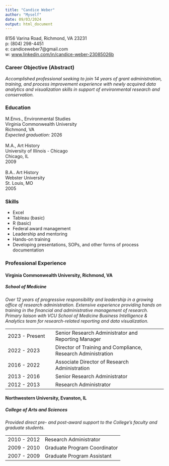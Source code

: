 ```yaml
---
title: "Candice Weber"
author: "Myself"
date: 09/03/2024
output: html_document
---
```


8156 Varina Road, Richmond, VA 23231\
p: (804) 298-4451\
e: candiceweber7@gmail.com\
w: [www.linkedin.com/in/candice-weber-23085026b](https://www.linkedin.com/in/candice-weber-23085026b)

### Career Objective (Abstract)

*Accomplished professional seeking to join 14 years of grant administration, training, and process improvement experience with newly acquired data analytics and visualization skills in support of environmental research and conservation.*

### Education

M.Envs., Environmental Studies\
Virginia Commonwealth University\
Richmond, VA\
*Expected graduation:* 2026\
\
M.A., Art History\
University of Illinois - Chicago\
Chicago, IL\
2009 \
\
B.A.. Art History\
Webster University\
St. Louis, MO\
2005\

### Skills

- Excel
- Tableau (basic)
- R (basic)
- Federal award management
- Leadership and mentoring
- Hands-on training
- Developing presentations, SOPs, and other forms of process documentation

### Professional Experience

#### Virginia Commonwealth University, Richmond, VA

##### School of Medicine

*Over 12 years of progressive responsibility and leadership in a growing office of research administration.  Extensive experience providing hands on training in the financial and administrative management of research.  Primary liaison with VCU School of Medicine Business Intelligence & Analytics team for research-related reporting and data visualization.*

|  |  |
|:--|:------|
| 2023 - Present | Senior Research Administrator and Reporting Manager |
| 2022 - 2023 | Director of Training and Compliance, Research Administration |
| 2016 - 2022 | Associate Director of Research Administration |
| 2013 - 2016 | Senior Research Administrator |
| 2012 - 2013 | Research Administrator |

#### Northwestern University, Evanston, IL

##### College of Arts and Sciences

*Provided direct pre- and post-award support to the College’s faculty and graduate students.*

|  |  |
|:-|:------|
| 2010 - 2012 | Research Administrator |
| 2009 - 2010 | Graduate Program Coordinator |
| 2007 - 2009 | Graduate Program Assistant |


